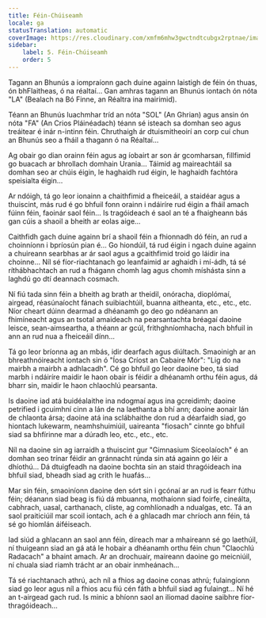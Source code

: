 ```yaml
---
title: Féin-Chúiseamh
locale: ga
statusTranslation: automatic
coverImage: https://res.cloudinary.com/xmfm6mhw3gwctndtcubgx2rptnae/image/upload/v1740468922/small_cover_tratado_de_psicologia_revolucionaria_a4c0dca4e0.webp
sidebar:
    label: 5. Féin-Chúiseamh
    order: 5
---
```

Tagann an Bhunús a iompraíonn gach duine againn laistigh de féin ón thuas, ón bhFlaitheas, ó na réaltaí... Gan amhras tagann an Bhunús iontach ón nóta "LA" (Bealach na Bó Finne, an Réaltra ina mairimid).

Téann an Bhunús luachmhar tríd an nóta "SOL" (An Ghrian) agus ansin ón nóta "FA" (An Crios Pláinéadach) téann sé isteach sa domhan seo agus treáitear é inár n-intinn féin. Chruthaigh ár dtuismitheoirí an corp cuí chun an Bhunús seo a fháil a thagann ó na Réaltaí...

Ag obair go dian orainn féin agus ag íobairt ar son ár gcomharsan, fillfimid go buacach ar bhrollach domhain Urania... Táimid ag maireachtáil sa domhan seo ar chúis éigin, le haghaidh rud éigin, le haghaidh fachtóra speisialta éigin...

Ar ndóigh, tá go leor ionainn a chaithfimid a fheiceáil, a staidéar agus a thuiscint, más rud é go bhfuil fonn orainn i ndáiríre rud éigin a fháil amach fúinn féin, faoinár saol féin... Is tragóideach é saol an té a fhaigheann bás gan cúis a shaoil a bheith ar eolas aige...

Caithfidh gach duine againn brí a shaoil féin a fhionnadh dó féin, an rud a choinníonn i bpríosún pian é... Go hiondúil, tá rud éigin i ngach duine againn a chuireann searbhas ar ár saol agus a gcaithfimid troid go láidir ina choinne... Níl sé fíor-riachtanach go leanfaimid ar aghaidh i mí-ádh, tá sé ríthábhachtach an rud a fhágann chomh lag agus chomh míshásta sinn a laghdú go dtí deannach cosmach.

Ní fiú tada sinn féin a bheith ag brath ar theidil, onóracha, dioplómaí, airgead, réasúnaíocht fánach suibiachtúil, buanna aitheanta, etc., etc., etc. Níor cheart dúinn dearmad a dhéanamh go deo go ndéanann an fhimíneacht agus an tsotal amaideach na pearsantachta bréagaí daoine leisce, sean-aimseartha, a théann ar gcúl, frithghníomhacha, nach bhfuil in ann an rud nua a fheiceáil dínn...

Tá go leor bríonna ag an mbás, idir dearfach agus diúltach. Smaoinigh ar an bhreathnóireacht iontach sin ó "Íosa Críost an Cabaire Mór": "Lig do na mairbh a mairbh a adhlacadh". Cé go bhfuil go leor daoine beo, tá siad marbh i ndáiríre maidir le haon obair is féidir a dhéanamh orthu féin agus, dá bharr sin, maidir le haon chlaochlú pearsanta.

Is daoine iad atá buidéalaithe ina ndogmaí agus ina gcreidimh; daoine petrified i gcuimhní cinn a lán de na laethanta a bhí ann; daoine aonair lán de chlaonta ársa; daoine atá ina sclábhaithe don rud a déarfaidh siad, go hiontach lukewarm, neamhshuimiúil, uaireanta "fiosach" cinnte go bhfuil siad sa bhfírinne mar a dúradh leo, etc., etc., etc.

Níl na daoine sin ag iarraidh a thuiscint gur "Gimnasium Síceolaíoch" é an domhan seo trínar féidir an gránnacht rúnda sin atá againn go léir a dhíothú... Dá dtuigfeadh na daoine bochta sin an staid thragóideach ina bhfuil siad, bheadh siad ag crith le huafás...

Mar sin féin, smaoiníonn daoine den sórt sin i gcónaí ar an rud is fearr fúthu féin; déanann siad beag is fiú dá mbuanna, mothaíonn siad foirfe, cineálta, cabhrach, uasal, carthanach, cliste, ag comhlíonadh a ndualgas, etc. Tá an saol praiticiúil mar scoil iontach, ach é a ghlacadh mar chríoch ann féin, tá sé go hiomlán áiféiseach.

Iad siúd a ghlacann an saol ann féin, díreach mar a mhaireann sé go laethúil, ní thuigeann siad an gá atá le hobair a dhéanamh orthu féin chun "Claochlú Radacach" a bhaint amach. Ar an drochuair, maireann daoine go meicniúil, ní chuala siad riamh trácht ar an obair inmheánach...

Tá sé riachtanach athrú, ach níl a fhios ag daoine conas athrú; fulaingíonn siad go leor agus níl a fhios acu fiú cén fáth a bhfuil siad ag fulaingt... Ní hé an t-airgead gach rud. Is minic a bhíonn saol an iliomad daoine saibhre fíor-thragóideach...

